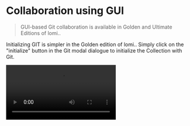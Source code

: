 
# Collaboration using GUI
> GUI-based Git collaboration is available in Golden and Ultimate Editions of lomi..

Initializing GIT is simpler in the Golden edition of lomi.. Simply click on the "initialize" button in the Git modal dialogue to initialize the Collection with Git.

<Video src="/assets/demo-git-initialise.mov" />

#### Adding and Committing the Changes

Once you make the changes, you can click on the Git UI button and include the changes you made to be committed.

<Video src="/assets/demo-adding-and-committing-changes.mov" />

#### Pushing and pulling the Changes

Leveraging lomi.'s GUI-based Git integration allows both engineering and non-engineering teammates work in an easy, efficient, and quick manner to ensure there is confidence in the accuracy of your Collections. 

<Video src="/assets/demo-git-push.mov" />
<Video src="/assets/demo-git-pull.mov" />
